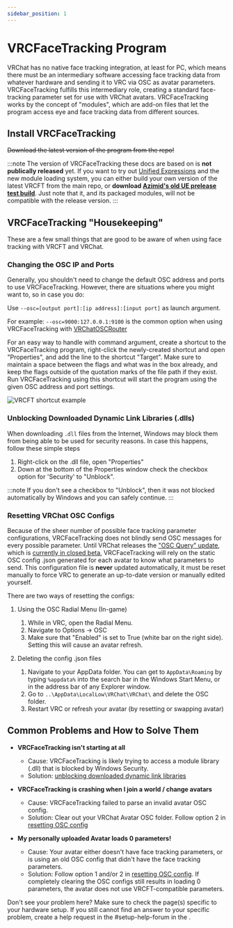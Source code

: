 ```yaml
---
sidebar_position: 1
---
```


# VRCFaceTracking Program


VRChat has no native face tracking integration, at least for PC,
which means there must be an intermediary software accessing face tracking data from whatever hardware and sending it to VRC via OSC as avatar parameters.
VRCFaceTracking fulfills this intermediary role, creating a standard face-tracking parameter set for use with VRChat avatars.
VRCFaceTracking works by the concept of "modules", which are add-on files that let the program access eye and face tracking data from different sources.

## Install VRCFaceTracking

~~Download the latest version of the program from the <CustomLink to="github"/> repo!~~

:::note
The version of VRCFaceTracking these docs are based on is **not publically released** yet.
If you want to try out [Unified Expressions](../tutorial-avatars/tutorial-avatars-extras/unified-blendshapes.mdx) and the new module loading system, you can either
build your own version of the latest VRCFT from the main repo, or **download [Azimid's old UE prelease test build](https://github.com/regzo2/VRCFaceTracking/releases/tag/v5.0.0-pre-2)**.
Just note that it, and its packaged modules, will not be compatible with the release version.
:::

## VRCFaceTracking "Housekeeping"

These are a few small things that are good to be aware of when using face tracking with VRCFT and VRChat.

### Changing the OSC IP and Ports

Generally, you shouldn't need to change the default OSC address and ports to use VRCFaceTracking.
However, there are situations where you might want to, so in case you do:

Use ``--osc=[output port]:[ip address]:[input port]`` as launch argument.

For example: ``--osc=9000:127.0.0.1:9100`` is the common option when using VRCFaceTracking with [VRChatOSCRouter](https://github.com/SutekhVRC/VOR)

For an easy way to handle with command argument, create a shortcut to the VRCFaceTracking program, right-click the newly-created shortcut and open "Properties", and add the line to the shortcut "Target". 
Make sure to maintain a space between the flags and what was in the box already, and keep the flags outside of the quotation marks of the file path if they exist.
Run VRCFaceTracking using this shortcut will start the program using the given OSC address and port settings.

![VRCFT shortcut example](img/vrcft_shortcut_example.png)

### Unblocking Downloaded Dynamic Link Libraries (.dlls)

When downloading `.dll` files from the Internet, Windows may block them from being able to be used for security reasons.
In case this happens, follow these simple steps

1. Right-click on the .dll file, open "Properties"
2. Down at the bottom of the Properties window check the checkbox option for 'Security' to "Unblock".

:::note
   If you don't see a checkbox to "Unblock", then it was not blocked automatically by Windows and you can safely continue.
:::

### Resetting VRChat OSC Configs

Because of the sheer number of possible face tracking parameter configurations, VRCFaceTracking does not blindly send OSC messages for every possible parameter.
Until VRChat releases the ["OSC Query" update](https://ask.vrchat.com/t/developer-update-2-september-2022/13470#oscquery-9), which is [currently in closed beta](https://github.com/vrchat-community/osc/issues/143#issuecomment-1304419543),
VRCFaceTracking will rely on the static OSC config .json generated for each avatar to know what parameters to send.
This configuration file is **never** updated automatically, it must be reset manually to force VRC to generate an up-to-date version or manually edited yourself.

There are two ways of resetting the configs:

1. Using the OSC Radial Menu (In-game)

   1. While in VRC, open the Radial Menu.
   2. Navigate to Options -> OSC
   3. Make sure that "Enabled" is set to True (white bar on the right side). Setting this will cause an avatar refresh.

2. Deleting the config .json files

   1. Navigate to your AppData folder. You can get to ``AppData\Roaming`` by typing ``%appdata%`` into the search bar in the Windows Start Menu, or in the address bar of any Explorer window.
   2. Go to ``..\AppData\LocalLow\VRChat\VRChat\`` and delete the OSC folder.
   3. Restart VRC or refresh your avatar (by resetting or swapping avatar)

## Common Problems and How to Solve Them

- **VRCFaceTracking isn't starting at all**
  - Cause: VRCFaceTracking is likely trying to access a module library (.dll) that is blocked by Windows Security.
  - Solution: [unblocking downloaded dynamic link libraries](#unblocking-downloaded-dynamic-link-libraries-dlls)

- **VRCFaceTracking is crashing when I join a world / change avatars**
  - Cause: VRCFaceTracking failed to parse an invalid avatar OSC config.
  - Solution: Clear out your VRChat Avatar OSC folder. Follow option 2 in [resetting OSC config](#resetting-vrchat-osc-configs)

- **My personally uploaded Avatar loads 0 parameters!**
  - Cause: Your avatar either doesn't have face tracking parameters, or is using an old OSC config that didn't have the face tracking parameters.
  - Solution: Follow option 1 and/or 2 in [resetting OSC config](#resetting-vrchat-osc-configs). If completely clearing the OSC configs still results in loading 0 parameters, the avatar does not use VRCFT-compatible parameters.

Don't see your problem here? Make sure to check the page(s) specific to your hardware setup.
If you still cannot find an answer to your specific problem, create a help request in the <TextColor color="#5763ee">#setup-help-forum</TextColor> in the <CustomLink to="discord"/>.